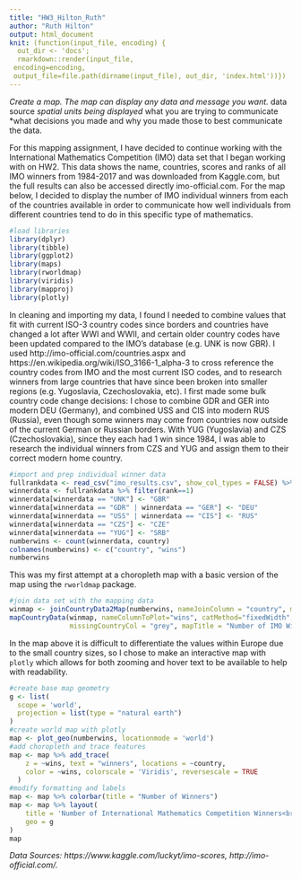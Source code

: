 ```yaml
---
title: "HW3_Hilton_Ruth"
author: "Ruth Hilton"
output: html_document
knit: (function(input_file, encoding) {
  out_dir <- 'docs';
  rmarkdown::render(input_file,
 encoding=encoding,
 output_file=file.path(dirname(input_file), out_dir, 'index.html'))})
---
```


*Create a map. The map can display any data and message you want. 
  *data source
  *spatial units being displayed
  *what you are trying to communicate
  *what decisions you made and why you made those to best communicate the data.

For this mapping assignment, I have decided to continue working with the International Mathematics Competition (IMO) data set that I began working with on HW2. This data shows the name, countries, scores and ranks of all IMO winners from 1984-2017 and was downloaded from Kaggle.com, but the full results can also be accessed directly imo-official.com. For the map below, I decided to display the number of IMO individual winners from each of the countries available in order to communicate how well individuals from different countries tend to do in this specific type of mathematics. 

```r
#load libraries
library(dplyr)
library(tibble)
library(ggplot2)
library(maps)
library(rworldmap) 
library(viridis)
library(mapproj)
library(plotly)
```

In cleaning and importing my data, I found I needed to combine values that fit with current ISO-3 country codes since borders and countries have changed a lot after WWI and WWII, and certain older country codes have been updated compared to the IMO's database (e.g. UNK is now GBR). I used http://imo-official.com/countries.aspx and https://en.wikipedia.org/wiki/ISO_3166-1_alpha-3 to cross reference the country codes from IMO and the most current ISO codes, and to research winners from large countries that have since been broken into smaller regions (e.g. Yugoslavia, Czechoslovakia, etc). I first made some bulk country code change decisions: I chose to combine GDR and GER into modern DEU (Germany), and combined USS and CIS into modern RUS (Russia), even though some winners may come from countries now outside of the current German or Russian borders. With YUG (Yugoslavia) and CZS (Czechoslovakia), since they each had 1 win since 1984, I was able to research the individual winners from CZS and YUG and assign them to their correct modern home country. 

```r
#import and prep individual winner data
fullrankdata <- read_csv("imo_results.csv", show_col_types = FALSE) %>% select(country,rank) %>% group_by(country) 
winnerdata <- fullrankdata %>% filter(rank==1)
winnerdata[winnerdata == "UNK"] <- "GBR"
winnerdata[winnerdata == "GDR" | winnerdata == "GER"] <- "DEU"
winnerdata[winnerdata == "USS" | winnerdata == "CIS"] <- "RUS"
winnerdata[winnerdata == "CZS"] <- "CZE"
winnerdata[winnerdata == "YUG"] <- "SRB"
numberwins <- count(winnerdata, country)
colnames(numberwins) <- c("country", "wins")
numberwins
```
This was my first attempt at a choropleth map with a basic version of the map using the `rworldmap` package. 

```r
#join data set with the mapping data
winmap <- joinCountryData2Map(numberwins, nameJoinColumn = "country", mapResolution = "coarse")
mapCountryData(winmap, nameColumnToPlot="wins", catMethod="fixedWidth", borderCol = "black",
               missingCountryCol = "grey", mapTitle = "Number of IMO Wins since 1984")
```

In the map above it is difficult to differentiate the values within Europe due to the small country sizes, so I chose to make an interactive map with `plotly` which allows for both zooming and hover text to be available to help with readability. 

```r
#create base map geometry
g <- list(
  scope = 'world',
  projection = list(type = "natural earth")
)
#create world map with plotly 
map <- plot_geo(numberwins, locationmode = 'world')
#add choropleth and trace features
map <- map %>% add_trace(
    z = ~wins, text = "winners", locations = ~country,
    color = ~wins, colorscale = 'Viridis', reversescale = TRUE
  )
#modify formatting and labels
map <- map %>% colorbar(title = "Number of Winners")
map <- map %>% layout(
    title = 'Number of International Mathematics Competition Winners<br>since 1984 by Country of Origin',
    geo = g
)
map
```

*Data Sources: https://www.kaggle.com/luckyt/imo-scores, http://imo-official.com/.*
